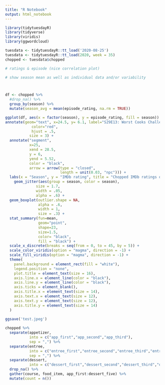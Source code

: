 ```yaml
---
title: "R Notebook"
output: html_notebook
---
```


```r


library(tidytuesdayR)
library(tidyverse)
library(viridis)
library(ggwordcloud)

tuesdata <- tidytuesdayR::tt_load('2020-08-25')
tuesdata <- tidytuesdayR::tt_load(2020, week = 35)
chopped <- tuesdata$chopped


```

```r

# ratings & episode (nice correlation plot)

# show season mean as well as individual data and/or variability



df <- chopped %>% 
  #drop_na() %>%
  group_by(season) %>% 
  mutate(season_avg = mean(episode_rating, na.rm = TRUE))

ggplot(df, aes(x = factor(season), y = episode_rating, fill = season)) +
annotate(geom="text", x=24.5, y= 6.1, label="S29E13: Worst Cooks Challenge",
            color="red",
            hjust = .5,
           size = 3) +
  annotate("segment",
           x=25, 
           xend = 28.5,
           y = 6,
           yend = 5.52,
           color = "black",
           arrow = arrow(type = "closed",
                         length = unit(0.03, "npc"))) +
  labs(x = "Season", y = "IMDb rating", title = "Chopped IMDb ratings over 45 seasons (2011 - 2020)") +
    geom_jitter(aes(group = season, color = season),
              size = 1.7,
              width = .05,
              alpha = .6) +
  geom_boxplot(outlier.shape = NA, 
               alpha = .6, 
               width = 1, 
               size = .3) + 
  stat_summary(fun=mean, 
               geom="point", 
               shape=23, 
               size=1.5, 
               color= "black",
               fill = "black") +
  scale_x_discrete(breaks = seq(from = 0, to = 45, by = 5)) +
  scale_color_viridis(option = "magma", direction = -1) +
  scale_fill_viridis(option = "magma", direction = -1) +
  theme(
    panel.background = element_rect(fill = "white"),
    legend.position = "none",
    plot.title = element_text(size = 16),
    axis.line.x = element_line(color = "black"),
    axis.line.y = element_line(color = "black"),
    axis.ticks = element_blank(),
    axis.title.x = element_text(size = 14),
    axis.text.x = element_text(size = 12),
    axis.text.y = element_text(size = 12),
    axis.title.y = element_text(size = 14)
  )
   
ggsave('test.jpeg')

```

```r

chopped %>%
  separate(appetizer,
           into = c("app_first","app_second","app_third"),
           sep = ",") %>%
  separate(entree,
           into = c("entree_first","entree_second","entree_third","entree_four","entree_five"),
           sep = ",") %>%
  separate(dessert,
           into = c("dessert_first","dessert_second","dessert_third","dessert_four","dessert_five")) %>%
  drop_na() %>%
  gather(course, food_item, app_first:dessert_five) %>%
  mutate(count = n()) 

```

